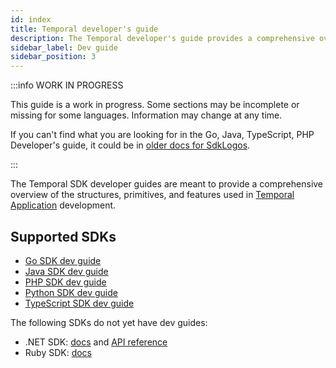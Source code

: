 ```yaml
---
id: index
title: Temporal developer's guide
description: The Temporal developer's guide provides a comprehensive overview of the structures, primitives, and features used in Temporal Application development.
sidebar_label: Dev guide
sidebar_position: 3
---
```



:::info WORK IN PROGRESS

This guide is a work in progress.
Some sections may be incomplete or missing for some languages.
Information may change at any time.

If you can't find what you are looking for in the Go, Java, TypeScript, PHP Developer's guide, it could be in [older docs for SdkLogos](https://legacy-documentation-sdks.temporal.io/).

:::

The Temporal SDK developer guides are meant to provide a comprehensive overview of the structures, primitives, and features used in [Temporal Application](/temporal#temporal-application) development.

## Supported SDKs

<SdkLogos />

- [Go SDK dev guide](/dev-guide/go)
- [Java SDK dev guide](/dev-guide/java)
- [PHP SDK dev guide](/dev-guide/php)
- [Python SDK dev guide](/dev-guide/python)
- [TypeScript SDK dev guide](/dev-guide/typescript)

The following SDKs do not yet have dev guides:

- .NET SDK: [docs](https://github.com/temporalio/sdk-dotnet#readme) and [API reference](https://dotnet.temporal.io/)
- Ruby SDK: [docs](https://github.com/temporalio/sdk-ruby#readme)
